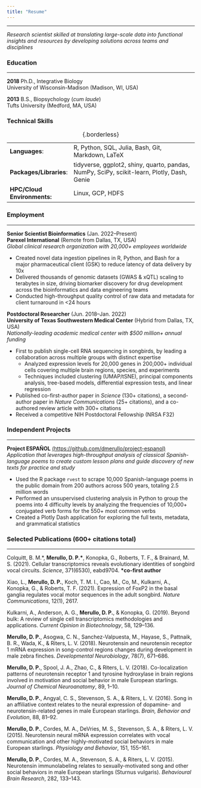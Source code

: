 ```yaml
---
title: "Resume"
---
```


***

*Research scientist skilled at translating large-scale data into functional insights and resources by developing solutions across teams and disciplines*

### Education

***

**2018** Ph.D., Integrative Biology \
University of Wisconsin-Madison (Madison, WI, USA)

**2013** B.S., Biopsychology (*cum laude*) \
Tufts University (Medford, MA, USA)

### Technical Skills

| | |
| -- | ----- |
| **Languages**: | R, Python, SQL, Julia, Bash, Git, Markdown, LaTeX |
| **Packages/Libraries**: | tidyverse, ggplot2, shiny, quarto, pandas, NumPy, SciPy, scikit-learn, Plotly, Dash, Genie |
| **HPC/Cloud Environments:** | Linux, GCP, HDFS |

: {.borderless}

### Employment

***

**Senior Scientist Bioinformatics** (Jan. 2022--Present) \
**Parexel International** (Remote from Dallas, TX, USA) \
*Global clinical research organization with 20,000+ employees worldwide*

- Created novel data ingestion pipelines in R, Python, and Bash for a major pharmaceutical client (GSK) to reduce latency of data delivery by 10x
- Delivered thousands of genomic datasets (GWAS & xQTL) scaling to terabytes in size, driving biomarker discovery for drug development across the bioinformatics and data engineering teams
- Conducted high-throughput quality control of raw data and metadata for client turnaround in <24 hours

**Postdoctoral Researcher** (Jun. 2018--Jan. 2022) \
**University of Texas Southwestern Medical Center** (Hybrid from Dallas, TX, USA) \
*Nationally-leading academic medical center with $500 million+ annual funding*
  
- First to publish single-cell RNA sequencing in songbirds, by leading a collaboration across multiple groups with distinct expertise
  - Analyzed expression levels for 20,000 genes in 200,000+ individual cells covering multiple brain regions, species, and experiments
  - Techniques included clustering (UMAP/tSNE), principal components analysis, tree-based models, differential expression tests, and linear regression
- Published co-first-author paper in *Science* (130+ citations), a second-author paper in *Nature Communications* (25+ citations), and a co-authored review article with 300+ citations
- Received a competitive NIH Postdoctoral Fellowship (NRSA F32)

### Independent Projects

***

**Project ESPAÑOL** [(https://github.com/dmerullo/project-espanol)](https://github.com/dmerullo/project-espanol){target="_blank"} \
*Application that leverages high-throughput analysis of classical Spanish-language poems to create custom lesson plans and guide discovery of new texts for practice and study*

- Used the R package `rvest` to scrape 10,000 Spanish-language poems in the public domain from 200 authors across 500 years, totaling 2.5 million words
- Performed an unsupervised clustering analysis in Python to group the poems into 4 difficulty levels by analyzing the frequencies of 10,000+ conjugated verb forms for the 550+ most common verbs
- Created a Plotly Dash application for exploring the full texts, metadata, and grammatical statistics
  
### Selected Publications (600+ citations total)

***

Colquitt, B. M.\*, <strong>Merullo, D. P.\*</strong>, Konopka, G., Roberts, T. F., & Brainard, M. S. (2021). Cellular transcriptomics reveals evolutionary identities of songbird vocal circuits. *Science*, 371(6530), eabd9704. <strong>*co-first author</strong>

Xiao, L., **Merullo, D. P.**, Koch, T. M. I., Cao, M., Co, M., Kulkarni, A., Konopka, G., & Roberts, T. F. (2021). Expression of FoxP2 in the basal ganglia regulates vocal motor sequences in the adult songbird. *Nature Communications*, 12(1), 2617.

Kulkarni, A., Anderson, A. G., **Merullo, D. P.**, & Konopka, G. (2019). Beyond bulk: A review of single cell transcriptomics methodologies and applications. *Current Opinion in Biotechnology*, 58, 129–136.

**Merullo, D. P.**, Asogwa, C. N., Sanchez-Valpuesta, M., Hayase, S., Pattnaik, B. R., Wada, K., & Riters, L. V. (2018). Neurotensin and neurotensin receptor 1 mRNA expression in song-control regions changes during development in male zebra finches. *Developmental Neurobiology*, 78(7), 671–686.

**Merullo, D. P.**, Spool, J. A., Zhao, C., & Riters, L. V. (2018). Co-localization patterns of neurotensin receptor 1 and tyrosine hydroxylase in brain regions involved in motivation and social behavior in male European starlings. *Journal of Chemical Neuroanatomy*, 89, 1–10.

**Merullo, D. P.**, Angyal, C. S., Stevenson, S. A., & Riters, L. V. (2016). Song in an affiliative context relates to the neural expression of dopamine- and neurotensin-related genes in male European starlings. *Brain, Behavior and Evolution*, 88, 81–92.

**Merullo, D. P.**, Cordes, M. A., DeVries, M. S., Stevenson, S. A., & Riters, L. V. (2015). Neurotensin neural mRNA expression correlates with vocal communication and other highly-motivated social behaviors in male European starlings. *Physiology and Behavior*, 151, 155–161.

**Merullo, D. P.**, Cordes, M. A., Stevenson, S. A., & Riters, L. V. (2015). Neurotensin immunolabeling relates to sexually-motivated song and other social behaviors in male European starlings (Sturnus vulgaris). *Behavioural Brain Research*, 282, 133–143. 